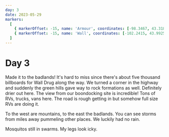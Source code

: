 ```yaml
---
day: 3
date: 2023-05-29
markers:
  [
    { markerOffset: -15, name: 'Armour', coordinates: [-98.3467, 43.3186] },
    { markerOffset: -15, name: 'Wall', coordinates: [-102.2415, 43.9925] },
  ]
---
```


# Day 3

Made it to the badlands! It's hard to miss since there's about five thousand billboards for Wall Drug along the way. We turned a corner in the highway and suddenly the green hills gave way to rock formations as well. Definitely drier out here. The view from our boondocking site is incredible! Tons of RVs, trucks, vans here. The road is rough getting in but somehow full size RVs are doing it.

To the west are mountains, to the east the badlands. You can see storms from miles away pummeling other places. We luckily had no rain.

Mosquitos still in swarms. My legs look icky.
